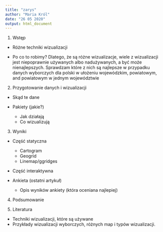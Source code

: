 ```yaml
---
title: "zarys"
author: "Maria Król"
date: "26 05 2020"
output: html_document
---
```


1.	Wstęp

  +	Różne techniki wizualizacji
  
  +	Po co to robimy? Dlatego, że są różne wizualizacje, wiele z wizualizacji jest niepoprawnie używanych albo nadużywanych, a być może nienajlepszych. Sprawdzam które z nich są najlepsze w przypadku danych wyborczych dla polski w ułożeniu wojewódzkim, powiatowym, and powiatowym w jednym województwie

2.	Przygotowanie danych i wizualizacji
  
  +	Skąd te dane
  
  +	Pakiety (jakie?)
    +	Jak działają
    +	Co wizualizują

3.	Wyniki

  +	Część statyczna
    +	Cartogram
    +	Geogrid
    +	Linemap/ggridges
  
  +	Część interaktywna
  
  +	Ankieta (ostatni artykuł)
    + Opis wyników ankiety (która oceniana najlepiej)

4.	Podsumowanie

5.	Literatura
  
  +	Techniki wizualizacji, które są używane
  +	Przykłady wizualizacji wyborczych, różnych map i typów wizualizacji.







